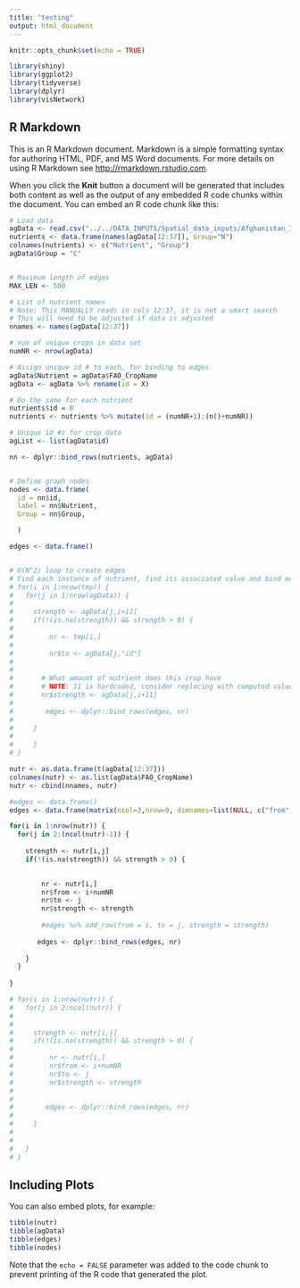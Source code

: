 ```yaml
---
title: "testing"
output: html_document
---
```


```r
knitr::opts_chunk$set(echo = TRUE)

library(shiny)
library(ggplot2)
library(tidyverse)
library(dplyr)
library(visNetwork)
```


## R Markdown

This is an R Markdown document. Markdown is a simple formatting syntax for authoring HTML, PDF, and MS Word documents. For more details on using R Markdown see <http://rmarkdown.rstudio.com>.

When you click the **Knit** button a document will be generated that includes both content as well as the output of any embedded R code chunks within the document. You can embed an R code chunk like this:

```r


# Load data
agData <- read.csv("../../DATA_INPUTS/Spatial_data_inputs/Afghanistan_ImportsGlobalConstrained_2019.csv")
nutrients <- data.frame(names(agData[12:37]), Group="N")
colnames(nutrients) <- c("Nutrient", "Group")
agData$Group = "C"


# Maximum length of edges
MAX_LEN <- 500

# List of nutrient names
# Note: This MANUALLY reads in cols 12:37, it is not a smart search
# This will need to be adjusted if data is adjusted
nnames <- names(agData[12:37])

# num of unique crops in data set
numNR <- nrow(agData)

# Assign unique id # to each, for binding to edges
agData$Nutrient = agData$FAO_CropName
agData <- agData %>% rename(id = X)

# Do the same for each nutrient
nutrients$id = 0
nutrients <- nutrients %>% mutate(id = (numNR+1):(n()+numNR))

# Unique id #s for crop data
agList <- list(agData$id)

nn <- dplyr::bind_rows(nutrients, agData)


# Define graph nodes
nodes <- data.frame(
  id = nn$id,
  label = nn$Nutrient,
  Group = nn$Group,

  )

edges <- data.frame()


# O(N^2) loop to create edges
# Find each instance of nutrient, find its associated value and bind new row to edges
# for(i in 1:nrow(tmp)) {
#   for(j in 1:nrow(agData)) {
#     
#     strength <- agData[j,i+11]
#     if(!(is.na(strength)) && strength > 0) {
# 
#         nr <- tmp[i,]
#       
#         nr$to <- agData[j,"id"]
#       
#       
#       # What amount of nutrient does this crop have
#       # NOTE: 11 is hardcoded, consider replacing with computed value
#       nr$strength <- agData[j,i+11]  
#       
#        edges <- dplyr::bind_rows(edges, nr)
#       
#     }
#   
#     }
# }

nutr <- as.data.frame(t(agData[12:37]))
colnames(nutr) <- as.list(agData$FAO_CropName)
nutr <- cbind(nnames, nutr)

#edges <- data.frame()
edges <- data.frame(matrix(ncol=3,nrow=0, dimnames=list(NULL, c("from", "to", "strength"))))

for(i in 1:nrow(nutr)) {
  for(j in 2:(ncol(nutr)-1)) {  
    
    strength <- nutr[i,j]
    if(!(is.na(strength)) && strength > 0) {

        
        nr <- nutr[i,]
        nr$from <- i+numNR
        nr$to <- j
        nr$strength <- strength
        
        #edges %>% add_row(from = i, to = j, strength = strength)
      
       edges <- dplyr::bind_rows(edges, nr)
      
    }
  }
    
}

# for(i in 1:nrow(nutr)) {
#   for(j in 2:ncol(nutr)) {
#     
#     
#     strength <- nutr[i,j]
#     if(!(is.na(strength)) && strength > 0) {
# 
#         nr <- nutr[i,]
#         nr$from <- i+numNR
#         nr$to <- j
#         nr$strength <- strength
#       
#       
#        edges <- dplyr::bind_rows(edges, nr)
#       
#     }
#     
#     
#   }
# }

```

## Including Plots

You can also embed plots, for example:

```r
tibble(nutr)
tibble(agData)
tibble(edges)
tibble(nodes)

```

Note that the `echo = FALSE` parameter was added to the code chunk to prevent printing of the R code that generated the plot.
